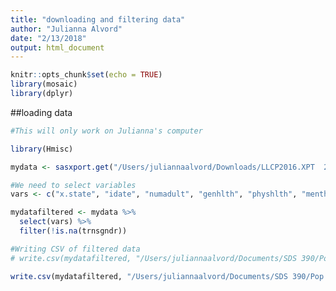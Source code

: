 ```yaml
---
title: "downloading and filtering data"
author: "Julianna Alvord"
date: "2/13/2018"
output: html_document
---
```


```r
knitr::opts_chunk$set(echo = TRUE)
library(mosaic)
library(dplyr)
```

##loading data
```r
#This will only work on Julianna's computer

library(Hmisc)

mydata <- sasxport.get("/Users/juliannaalvord/Downloads/LLCP2016.XPT  2")

#We need to select variables
vars <- c("x.state", "idate", "numadult", "genhlth", "physhlth", "menthlth", "poorhlth", "hlthpln1", "medcost", "checkup1", "exerany2", "sleptim1", "sex", "educa", "employ1", "children", "income2", "weight2", "height3", "hivtst6", "hivrisk4", "drvisits", "medscost", "sxorient", "trnsgndr", "emtsuprt", "x.race", "x.raceg21", "x.racegr3", "x.race.g1", "htin4", "x.bmi5cat", "x.aidtst3", "x.age.g", "x.smoker3", "marital", "x.rfbing5", "x.rfdrhv5")

mydatafiltered <- mydata %>%
  select(vars) %>%
  filter(!is.na(trnsgndr))

#Writing CSV of filtered data
# write.csv(mydatafiltered, "/Users/juliannaalvord/Documents/SDS 390/Pop Health Data 2016.csv")

write.csv(mydatafiltered, "/Users/juliannaalvord/Documents/SDS 390/Pop Health Data 2016 2.csv")
```

